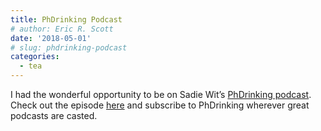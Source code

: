 ```yaml
---
title: PhDrinking Podcast
# author: Eric R. Scott
date: '2018-05-01'
# slug: phdrinking-podcast
categories:
  - tea
---
```


I had the wonderful opportunity to be on Sadie Wit's [PhDrinking podcast](https://soundcloud.com/phdrinking).
Check out the episode [here](https://soundcloud.com/phdrinking/tea-totaling) and subscribe to PhDrinking wherever great podcasts are casted.
